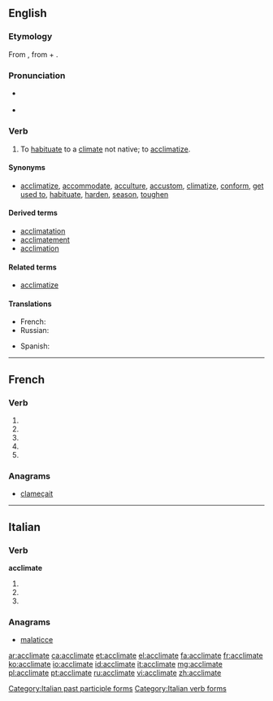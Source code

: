 {{also|acclimaté}}
==English==

===Etymology===
From {{etyl|fr}} {{term|acclimater}}, from {{term|à}} + {{term|climat||climate}}.

===Pronunciation===
* {{a|UK}} {{IPA|/əˈklaɪmət/}}
* {{audio|en-us-acclimate.ogg|Audio (US)}}

===Verb===
{{en-verb|acclimat|ing}}

# {{transitive|chiefly|US}} To [[habituate]] to a [[climate]] not native; to [[acclimatize]].

====Synonyms====
* [[acclimatize]], [[accommodate]], [[acculture]], [[accustom]], [[climatize]], [[conform]], [[get used to]], [[habituate]], [[harden]], [[season]], [[toughen]]

====Derived terms====
* [[acclimatation]]
* [[acclimatement]]
* [[acclimation]]

====Related terms====
* [[acclimatize]]

====Translations====
{{trans-top|(transitive, mainly US) to habituate to a climate not native; to acclimatize}}
* French: {{t+|fr|acclimater}}
* Russian: {{t|ru|акклиматизировать}}
{{trans-mid}}
* Spanish: {{t|es|aclimatar}}
{{trans-bottom}}

----

==French==

===Verb===
{{fr-verb-form}}

# {{conjugation of|acclimater||1|s|pres|ind|lang=fr}}
# {{conjugation of|acclimater||3|s|pres|ind|lang=fr}}
# {{conjugation of|acclimater||1|s|pres|sub|lang=fr}}
# {{conjugation of|acclimater||1|s|pres|sub|lang=fr}}
# {{conjugation of|acclimater||2|s|imp|lang=fr}}

===Anagrams===
* [[clameçait#French|clameçait]]

----

==Italian==

===Verb===
'''acclimate'''

# {{conjugation of|acclimare||2|p|pres|ind|lang=it}}
# {{conjugation of|acclimare||2|p|imp|lang=it}}
# {{form of|[[feminine|Feminine]] plural|[[acclimato]]}}

===Anagrams===
* [[malaticce#Italian|malaticce]]

[[Category:Italian past participle forms]]
[[Category:Italian verb forms]]

[[ar:acclimate]]
[[ca:acclimate]]
[[et:acclimate]]
[[el:acclimate]]
[[fa:acclimate]]
[[fr:acclimate]]
[[ko:acclimate]]
[[io:acclimate]]
[[id:acclimate]]
[[it:acclimate]]
[[mg:acclimate]]
[[pl:acclimate]]
[[pt:acclimate]]
[[ru:acclimate]]
[[vi:acclimate]]
[[zh:acclimate]]
